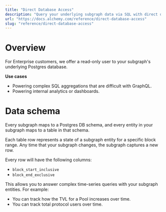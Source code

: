 ```yaml
---
title: "Direct Database Access"
description: "Query your underlying subgraph data via SQL with direct database access."
url: "https://docs.alchemy.com/reference/direct-database-access"
slug: "reference/direct-database-access"
---
```



# Overview

For Enterprise customers, we offer a read-only user to your subgraph's underlying Postgres database.

**Use cases**

* Powering complex SQL aggregations that are difficult with GraphQL.
* Powering internal analytics or dashboards.

# Data schema

Every subgraph maps to a Postgres DB schema, and every entity in your subgraph maps to a table in that schema.

Each table row represents a state of a subgraph entity for a specific block range. Any time that your subgraph changes, the subgraph captures a new row.

Every row will have the following columns:

* `block_start_inclusive`
* `block_end_exclusive`

This allows you to answer complex time-series queries with your subgraph entities. For example:

* You can track how the TVL for a Pool increases over time.
* You can track total protocol users over time.

